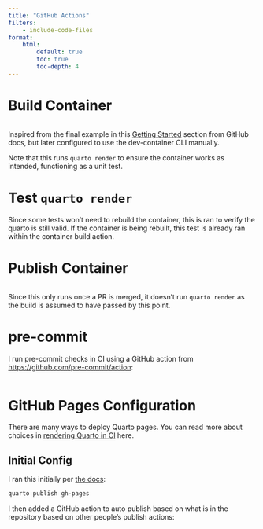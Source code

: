 ```yaml
---
title: "GitHub Actions"
filters:
    - include-code-files
format:
    html:
        default: true
        toc: true
        toc-depth: 4
---
```


# Build Container

```.YAML
```

Inspired from the final example in this [Getting Started](https://github.com/devcontainers/ci/blob/main/docs/github-action.md#getting-started) section from GitHub docs, but later configured to use the dev-container CLI manually.

Note that this runs `quarto render` to ensure the container works as intended, functioning as a unit test.

# Test `quarto render`

Since some tests won't need to rebuild the container, this is ran to verify the quarto is still valid. If the container is being rebuilt, this test is already ran within the container build action.

# Publish Container

```.YAML
```

Since this only runs once a PR is merged, it doesn't run `quarto render` as the build is assumed to have passed by this point.


# pre-commit

I run pre-commit checks in CI using a GitHub action from [https://github.com/pre-commit/action](https://github.com/pre-commit/action):

```.YAML
```

# GitHub Pages Configuration

There are many ways to deploy Quarto pages. You can read more about choices in
[rendering Quarto in CI](https://quarto.org/docs/publishing/ci.html#rendering-for-ci)
here.

## Initial Config

I ran this initially per [the docs](https://quarto.org/docs/publishing/github-pages.html#publish-action):

```bash
quarto publish gh-pages
```

I then added a GitHub action to auto publish based on what is in the repository based on other people's publish actions:

```.YAML
```
